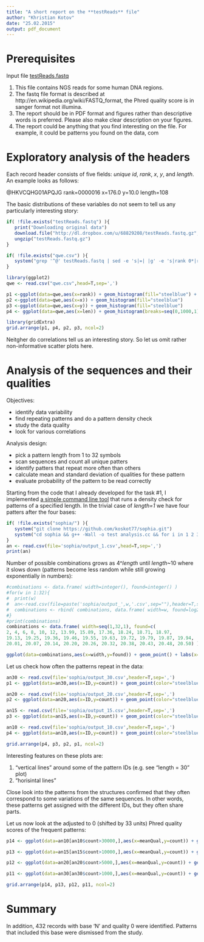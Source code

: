 ```yaml
---
title: "A short report on the **testReads** file"
author: "Khristian Kotov"
date: "25.02.2015"
output: pdf_document
---
```

# Prerequisites

Input file [testReads.fastq](http://dl.dropbox.com/u/68829208/testReads.fastq.gz)

1. This file contains NGS reads for some human DNA regions.
2. The fastq file format is described at http://en.wikipedia.org/wiki/FASTQ_format, the
Phred quality score is in sanger format not illumina.
3. The report should be in PDF format and figures rather than descriptive words is preferred. Please also make clear description on your figures.
4. The report could be anything that you find interesting on the file. For example, it could be patterns you found on the data, com

# Exploratory analysis of the headers

Each record header consists of five fields:
*unique id*, *rank*, *x*, *y*, and *length*. An example looks as follows:

@HKVCQHG01APQJG rank=0000016 x=176.0 y=10.0 length=108

The basic distributions of these variables do not seem to tell us any particularly interesting story:

```r

if( !file.exists("testReads.fastq") ){
   print("Downloading original data")
   download.file("http://dl.dropbox.com/u/68829208/testReads.fastq.gz", destfile="testReads.fastq.gz")
   ungzip("testReads.fastq.gz")
}

if( !file.exists("qwe.csv") ){
   system("grep '^@' testReads.fastq | sed -e 's|=| |g' -e 's|rank 0*|rank |g' -n -e 's|^@HKVCQHG01||p' | awk 'BEGIN {print \"ID,rank,x,y,len\"} {print $1\",\"$3\",\"$5\",\"$7\",\"$9}' > qwe.csv")
}

library(ggplot2)
qwe <- read.csv("qwe.csv",head=T,sep=',')

p1 <-ggplot(data=qwe,aes(x=rank)) + geom_histogram(fill="steelblue") + scale_x_continuous(breaks=seq(0,240000,60000))
p2 <-ggplot(data=qwe,aes(x=x)) + geom_histogram(fill="steelblue")
p3 <-ggplot(data=qwe,aes(x=y)) + geom_histogram(fill="steelblue")
p4 <- ggplot(data=qwe,aes(x=len)) + geom_histogram(breaks=seq(0,1000,1),fill="steelblue")

library(gridExtra)
grid.arrange(p1, p4, p2, p3, ncol=2)
```

Neitgher do correlations tell us an interesting story. So let us omit rather non-informative scatter plots here.
<!-- (except for a weak positive *rank* <-> *length*) -->


# Analysis of the sequences and their qualities

Objectives:

- identify data variability
- find repeating patterns and do a pattern density check
- study the data quality
- look for various correlations

Analysis design:

- pick a pattern length from 1 to 32 symbols
- scan sequences and count all unique patters
- identify patters that repeat more often than others
- calculate mean and standard deviation of qualities for these pattern
- evaluate probability of the pattern to be read correctly

Starting from the code that I already developed for the task #1, I implemented [a simple command line tool](https://github.com/koskot77/sophia/blob/master/analysis.cc) that runs a density check for patterns of a specified length. In the trivial case of *length=1* we have four patters after the four bases:

```r

if( !file.exists("sophia/") ){
   system("git clone https://github.com/koskot77/sophia.git")
   system("cd sophia && g++ -Wall -o test analysis.cc && for i in 1 2 3 4 5 6 7 8 9 10 11 12 13 14 15 16 17 18 19 20 21 22 23 24 25 26 27 28 29 30 31 32 ; do time ./test $i ; mv output.csv output_$i.csv ; done")
}
an <- read.csv(file='sophia/output_1.csv',head=T,sep=',')
print(an)
```

Number of possible combinations grows as 4^*length* until *length*~10 where it slows down (patterns become less random while still growing exponentially in numbers):

```r
#combinations <- data.frame( width=integer(), found=integer() )
#for(w in 1:32){
#  print(w)
#  an<-read.csv(file=paste('sophia/output_',w,'.csv',sep=""),header=T,sep=',')
#  combinations <- rbind( combinations, data.frame( width=w, found=log2(dim(an)[[1]]) ) )
#}
#print(combinations)
combinations <- data.frame( width=seq(1,32,1), found=c(
2, 4, 6, 8, 10, 12, 13.99, 15.89, 17.36, 18.24, 18.71, 18.97,
19.13, 19.25, 19.36, 19.46, 19.55, 19.63, 19.72, 19.79, 19.87, 19.94,
20.01, 20.07, 20.14, 20.20, 20.26, 20.32, 20.38, 20.43, 20.48, 20.50) )

ggplot(data=combinations,aes(x=width,y=found)) + geom_point() + labs(x="pattern length (symbols)",y="log2( # of unique patterns found )",title="Data variability")
```

Let us check how often the patterns repeat in the data:

```r
an30 <- read.csv(file='sophia/output_30.csv',header=T,sep=',')
p1 <- ggplot(data=an30,aes(x=ID,y=count)) + geom_point(color="steelblue",size=0.5) + labs(x="pattern ID",y="# of patterns found",title="Pattern length = 30")

an20 <- read.csv(file='sophia/output_20.csv',header=T,sep=',')
p2 <- ggplot(data=an20,aes(x=ID,y=count)) + geom_point(color="steelblue",size=0.5) + labs(x="pattern ID",y="# of patterns found",title="Pattern length = 20")

an15 <- read.csv(file='sophia/output_15.csv',header=T,sep=',')
p3 <- ggplot(data=an15,aes(x=ID,y=count)) + geom_point(color="steelblue",size=0.5) + labs(x="pattern ID",y="# of patterns found",title="Pattern length = 15")

an10 <- read.csv(file='sophia/output_10.csv',header=T,sep=',')
p4 <- ggplot(data=an10,aes(x=ID,y=count)) + geom_point(color="steelblue",size=0.5) + labs(x="pattern ID",y="# of patterns found",title="Pattern length = 10")

grid.arrange(p4, p3, p2, p1, ncol=2)
```

Interesting features on these plots are:

1. "vertical lines" around some of the pattern IDs (e.g. see 
"length = 30" plot)
2. "horisintal lines"

Close look into the patterns from the structures confirmed that they often correspond to some variations of the same sequences. In other words, these patterns get assigned with the different IDs, but they often share parts.

Let us now look at the adjusted to 0 (shifted by 33 units) Phred quality scores of the frequent patterns:

```r

p14 <- ggplot(data=an10[an10$count>30000,],aes(x=meanQual,y=count)) + geom_point(color="steelblue",size=1) + labs(x=expression(paste("Average quality (",Sigma," q / length)")),y="# of patterns",title="Pattern length = 10")

p13 <- ggplot(data=an15[an15$count>10000,],aes(x=meanQual,y=count)) + geom_point(color="steelblue",size=1) + labs(x=expression(paste("Average quality (",Sigma," q / length)")),y="# of patterns",title="Pattern length = 15")

p12 <- ggplot(data=an20[an20$count>5000,],aes(x=meanQual,y=count)) + geom_point(color="steelblue",size=1) + labs(x=expression(paste("Average quality (",Sigma," q / length)")),y="# of patterns",title="Pattern length = 20")

p11 <- ggplot(data=an30[an30$count>1000,],aes(x=meanQual,y=count)) + geom_point(color="steelblue",size=1) + labs(x=expression(paste("Average quality (",Sigma," q / length)")),y="# of patterns",title="Pattern length = 30")

grid.arrange(p14, p13, p12, p11, ncol=2)
```



# Summary

In addition, 432 records with base 'N' and quality 0 were identified. Patterns that included this base were dismissed from the study.
